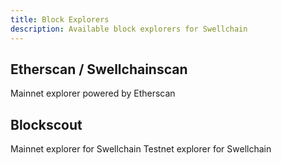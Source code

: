 ```yaml
---
title: Block Explorers
description: Available block explorers for Swellchain
---
```



## Etherscan / Swellchainscan
<Cards>
  <Card
    href="https://swellchainscan.io"
    title="Mainnet Explorer">
    Mainnet explorer powered by Etherscan
  </Card>
</Cards>

## Blockscout
<Cards>
  <Card
    href="https://explorer.swellnetwork.io"
    title="Mainnet Explorer">
    Mainnet explorer for Swellchain
  </Card>
  <Card 
    href="https://swell-testnet-explorer.alt.technology"
    title="Testnet Explorer">
    Testnet explorer for Swellchain
  </Card>
</Cards>